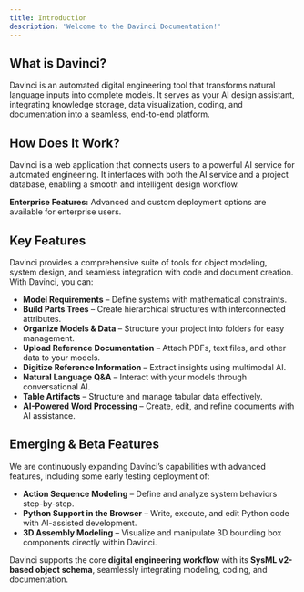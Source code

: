 ```yaml
---
title: Introduction
description: 'Welcome to the Davinci Documentation!'
---
```



## What is Davinci?  

Davinci is an automated digital engineering tool that transforms natural language inputs into complete models. It serves as your AI design assistant, integrating knowledge storage, data visualization, coding, and documentation into a seamless, end-to-end platform.  

## How Does It Work?  

Davinci is a web application that connects users to a powerful AI service for automated engineering. It interfaces with both the AI service and a project database, enabling a smooth and intelligent design workflow.  

<Note>**Enterprise Features:** Advanced and custom deployment options are available for enterprise users.  </Note>

## Key Features  

Davinci provides a comprehensive suite of tools for object modeling, system design, and seamless integration with code and document creation. With Davinci, you can:  

- **Model Requirements** – Define systems with mathematical constraints.  
- **Build Parts Trees** – Create hierarchical structures with interconnected attributes.  
- **Organize Models & Data** – Structure your project into folders for easy management.  
- **Upload Reference Documentation** – Attach PDFs, text files, and other data to your models.  
- **Digitize Reference Information** – Extract insights using multimodal AI.  
- **Natural Language Q&A** – Interact with your models through conversational AI.  
- **Table Artifacts** – Structure and manage tabular data effectively.  
- **AI-Powered Word Processing** – Create, edit, and refine documents with AI assistance.  

## Emerging & Beta Features  

We are continuously expanding Davinci’s capabilities with advanced features, including some early testing deployment of:  

- **Action Sequence Modeling** – Define and analyze system behaviors step-by-step.  
- **Python Support in the Browser** – Write, execute, and edit Python code with AI-assisted development.  
- **3D Assembly Modeling** – Visualize and manipulate 3D bounding box components directly within Davinci.  

Davinci supports the core **digital engineering workflow** with its **SysML v2-based object schema**, seamlessly integrating modeling, coding, and documentation.  



